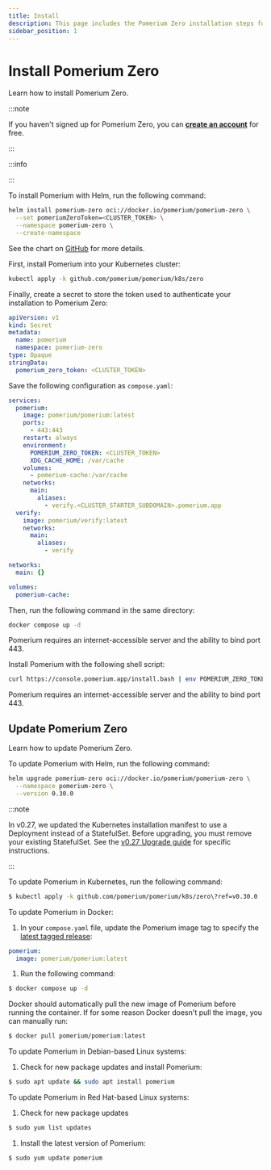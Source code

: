 ```yaml
---
title: Install
description: This page includes the Pomerium Zero installation steps for supported deployment environments.
sidebar_position: 1
---
```



# Install Pomerium Zero

Learn how to install Pomerium Zero.

:::note

If you haven't signed up for Pomerium Zero, you can [**create an account**](https://console.pomerium.app/create-account) for free.

:::

:::info

<CoreToZeroImport />

:::

<Tabs>
<TabItem value="kubernetes-helm" label="Kubernetes (Helm)">

To install Pomerium with Helm, run the following command:

```bash
helm install pomerium-zero oci://docker.io/pomerium/pomerium-zero \
  --set pomeriumZeroToken=<CLUSTER_TOKEN> \
  --namespace pomerium-zero \
  --create-namespace
```

See the chart on [GitHub](https://github.com/pomerium/install/tree/main/zero/helm) for more details.

</TabItem>
<TabItem value="kubernetes-manual" label="Kubernetes (Manual)">

First, install Pomerium into your Kubernetes cluster:

```bash
kubectl apply -k github.com/pomerium/pomerium/k8s/zero
```

Finally, create a secret to store the token used to authenticate your installation to Pomerium Zero:

```yaml
apiVersion: v1
kind: Secret
metadata:
  name: pomerium
  namespace: pomerium-zero
type: Opaque
stringData:
  pomerium_zero_token: <CLUSTER_TOKEN>
```

</TabItem>
<TabItem value="docker" label="Docker">

Save the following configuration as `compose.yaml`:

```yaml title="compose.yaml"
services:
  pomerium:
    image: pomerium/pomerium:latest
    ports:
      - 443:443
    restart: always
    environment:
      POMERIUM_ZERO_TOKEN: <CLUSTER_TOKEN>
      XDG_CACHE_HOME: /var/cache
    volumes:
      - pomerium-cache:/var/cache
    networks:
      main:
        aliases:
          - verify.<CLUSTER_STARTER_SUBDOMAIN>.pomerium.app
  verify:
    image: pomerium/verify:latest
    networks:
      main:
        aliases:
          - verify

networks:
  main: {}

volumes:
  pomerium-cache:
```

Then, run the following command in the same directory:

```bash
docker compose up -d
```

Pomerium requires an internet-accessible server and the ability to bind port 443.

</TabItem>
<TabItem value="linux" label="Linux">

Install Pomerium with the following shell script:

```bash
curl https://console.pomerium.app/install.bash | env POMERIUM_ZERO_TOKEN=<CLUSTER_TOKEN> bash -s install
```

Pomerium requires an internet-accessible server and the ability to bind port 443.

</TabItem>
</Tabs>

## Update Pomerium Zero

Learn how to update Pomerium Zero.

<Tabs>
<TabItem value="kubernetes-helm" label="Kubernetes (Helm)">

To update Pomerium with Helm, run the following command:

```bash
helm upgrade pomerium-zero oci://docker.io/pomerium/pomerium-zero \
  --namespace pomerium-zero \
  --version 0.30.0
```

</TabItem>
<TabItem value="kubernetes-manual" label="Kubernetes (Manual)">

:::note

In v0.27, we updated the Kubernetes installation manifest to use a Deployment instead of a StatefulSet. Before upgrading, you must remove your existing StatefulSet. See the [v0.27 Upgrade guide](/docs/deploy/upgrading.mdx#upgrading-pomerium-zero-deployments-in-kubernetes) for specific instructions.

:::

To update Pomerium in Kubernetes, run the following command:

```bash
$ kubectl apply -k github.com/pomerium/pomerium/k8s/zero\?ref=v0.30.0
```

</TabItem>
<TabItem label="Docker" value="docker">

To update Pomerium in Docker:

1. In your `compose.yaml` file, update the Pomerium image tag to specify the [latest tagged release](https://github.com/pomerium/pomerium/tags):

```yaml
pomerium:
  image: pomerium/pomerium:latest
```

1. Run the following command:

```bash
$ docker compose up -d
```

Docker should automatically pull the new image of Pomerium before running the container. If for some reason Docker doesn't pull the image, you can manually run:

```bash
$ docker pull pomerium/pomerium:latest
```

</TabItem>
<TabItem label="Linux" value="linux">

To update Pomerium in Debian-based Linux systems:

1. Check for new package updates and install Pomerium:

```bash
$ sudo apt update && sudo apt install pomerium
```

To update Pomerium in Red Hat-based Linux systems:

1. Check for new package updates

```bash
$ sudo yum list updates
```

1. Install the latest version of Pomerium:

```bash
$ sudo yum update pomerium
```

</TabItem>
</Tabs>
